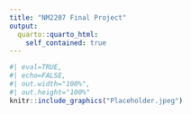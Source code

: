 ```yaml
---
title: "NM2207 Final Project"
output:
  quarto::quarto_html:
    self_contained: true
---
```

```r
#| eval=TRUE,
#| echo=FALSE,
#| out.width="100%",
#| out.height="100%"
knitr::include_graphics("Placeholder.jpeg")
```
